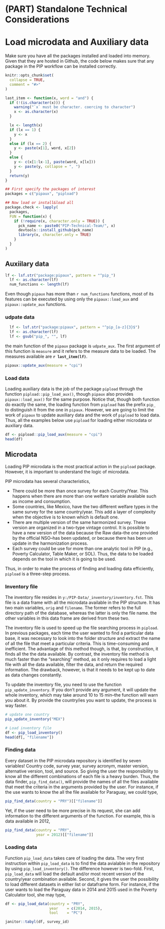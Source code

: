 # (PART) Standalone Technical Considerations {.unnumbered}

# Load microdata and Auxiliary data {#load}

Make sure you have all the packages installed and loaded into memory. Given that they are hosted in Github, the code below makes sure that any package in the PIP workflow can be installed correctly. 

```r
knitr::opts_chunk$set(
  collapse = TRUE,
  comment = "#>"
)

last_item <- function(x, word = "and") {
  if (!(is.character(x))) {
    warning("`x` must be character. coercing to character")
    x <- as.character(x)
  }

  lx <- length(x)
  if (lx == 1) {
    y <- x
  }
  else if (lx == 2) {
    y <- paste(x[1], word, x[2])
  }
  else {
    y <- c(x[1:lx-1], paste(word, x[lx]))
    y <- paste(y, collapse = ", ")
  }
  return(y)
}


```

```r
## First specify the packages of interest
packages = c("pipaux", "pipload")

## Now load or install&load all
package.check <- lapply(
  packages,
  FUN = function(x) {
    if (!require(x, character.only = TRUE)) {
      pck_name <- paste0("PIP-Technical-Team/", x)
      devtools::install_github(pck_name)
      library(x, character.only = TRUE)
    }
  }
)

```

## Auxiilary data

```r
lf <- lsf.str("package:pipaux", pattern = "^pip_")
  lf <- as.character(lf)
  num_functions <- length(lf)
```
Even though `pipaux` has more than `r num_functions` functions, most of its features 
can be executed by using only the `pipaux::load_aux` and `pipaux::update_aux` functions. 


### udpate data
```r
  lf <- lsf.str("package:pipaux", pattern = "^pip_[a-z]{3}$")
  lf <- as.character(lf)
  lf <- gsub("pip_", "", lf)
```

the main function of the `pipaux` package is `udpate_aux`. The first argument of this function is `measure` and it refers to the measure data to be loaded. The measures available are **`r last_item(lf)`**.
```r
pipaux::update_aux(measure = "cpi")
```

### Load data
Loading auxiliary data is the job of the package `pipload` through the function `pipload::pip_load_aux()`, though `pipaux` also provides `pipaux::load_aux()` for the same purpose. Notice that, though both function do exactly the same, the loading function from `pipload` has the prefix `pip_` to distinguish it from the one in `pipaux`. However, we are going to limit the work of `pipaux` to update auxiliary data and the work of `pipload` to load data. Thus, all the examples below use `pipload` for loading either microdata or auxiliary data. 

```r
df <- pipload::pip_load_aux(measure = "cpi")
head(df)
```


## Microdata 

Loading PIP microdata is the most practical action in the `pipload` package. However, it is important to understand the logic of microdata. 

PIP microdata has several characteristics, 

* There could be more than once survey for each Country/Year. This happens when there are more than one welfare variable available such as income and consumption. 
* Some countries, like Mexico, have the two different welfare types in the same survey for the same country/year. This add a layer of complexity when the objective is to known which is default one. 
* There are multiple version of the same harmonized survey. These version are organized in a two-type vintage control. It is possible to have a new version of the data because the Raw data--the one provided by the official NSO--has been updated, or because there has been un update in the harmonization process.
* Each survey could be use for more than one analytic tool in PIP (e.g., Poverty Calculator, Table Maker, or SOL). Thus, the data to be loaded depends on the tool in which it is going to be used. 

Thus, in order to make the process of finding and loading data efficiently, `pipload` is a three-step process.

### Inventory file
The inventory file resides in `y:/PIP-Data/_inventory/inventory.fst`. This file is a data frame with all the microdata available in the PIP structure. It has two main variables, `orig` and `filename`. The former refers to the full directory path of the database, whereas the latter is only the file name. the other variables in this data frame are derived from these two. 

The inventory file is used to speed up the file searching process in `pipload`. In previous packages, each time the user wanted to find a particular data base, it was necessary to look into the folder structure and extract the name of all the file that meet a particular criteria. This is time-consuming and inefficient. The advantage of this method though, is that, by construction, it finds all the the data available. By contrast, the inventory file method is much faster than the "searching" method, as it only requires to load a light file with all the data available, filter the data, and return the required information. The drawback, however, is that it needs to be kept up to date as data changes constantly. 

To update the inventory file, you need to use the function `pip_update_inventory`. If you don't provide any argument, it will update the whole inventory, which may take around 10 to 15 min--the function will warn you about it. By provide the country/ies you want to update, the process is way faster. 

```r
# update one country
pip_update_inventory("MEX")

# Load inventory file
df <- pip_load_inventory()
head(df[, "filename"])

```


### Finding data 

Every dataset in the PIP microdata repository is identified by seven variables! Country code, survey year, survey acronym, master version, alternative version, tool, and source. So giving the user the responsibility to know all the different combinations of each file is a heavy burden. Thus, the data finder, `pip_find_data()`, will provide the names of all the files available that meet the criteria in the arguments provided by the user. For instance, if the use wants to know the all the file available for Paraguay, we could type, 

```r
pip_find_data(country = "PRY")[["filename"]]
```

Yet, if the user need to be more precise in its request, she can add information to the different arguments of the function. For example, this is data available in 2012, 

```r
pip_find_data(country = "PRY", 
              year = 2012)[["filename"]]
```

### Loading data

Function `pip_load_data` takes care of loading the data. The very first instruction within `pip_load_data` is to find the data avialable in the repository by using `pip_load_inventory()`. The difference however is two-fold. First, `pip_load_data` will load the default and/or most recent version of the country/year combination available. Second, it gives the user the possibility to load different datasets in either list or dataframe form. For instance, if the user wants to load the Paraguay data in 2014 and 2015 used in the Poverty Calculator tool, she may type, 

```r

df <- pip_load_data(country = "PRY",
                    year    = c(2014, 2015), 
                    tool    = "PC")

janitor::tabyl(df, survey_id)
```



